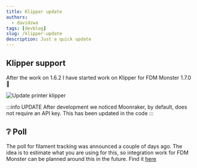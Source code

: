 ```yaml
---
title: Klipper update
authors:
  - davidzwa
tags: [devblog]
slug: /klipper-update
description: Just a quick update
---
```


## Klipper support

After the work on 1.6.2 I have started work on Klipper for FDM Monster 1.7.0 🥳

![Update printer klipper](./img/klipper-update-printer.png)

:::info UPDATE
After development we noticed Moonraker, by default, does not require an API key. This has been updated in the code
:::

<!-- truncate -->

## ❔ Poll

The poll for filament tracking was announced a couple of days ago. The idea is to estimate what you are using for this, so integration work for FDM Monster can be planned around this in the future.
Find it [here](https://github.com/fdm-monster/fdm-monster/discussions/3142)
